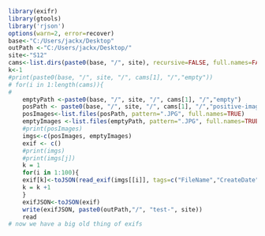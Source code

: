 ```{r}
library(exifr)
library(gtools)
library('rjson')
options(warn=2, error=recover)
base<-"C:/Users/jackx/Desktop"
outPath <-"C:/Users/jackx/Desktop/"
site<-"S12"
cams<-list.dirs(paste0(base, "/", site), recursive=FALSE, full.names=FALSE) 
k<-1
#print(paste0(base, "/", site, "/", cams[1], "/","empty")) 
# for(i in 1:length(cams)){
# 
	emptyPath <-paste0(base, "/", site, "/", cams[1], "/","empty")
	posPath <- paste0(base, "/", site, "/", cams[1], "/","positive-images")
	posImages<-list.files(posPath, pattern=".JPG", full.names=TRUE)
	emptyImages <-list.files(emptyPath, pattern=".JPG", full.names=TRUE)
	#print(posImages)
	imgs<-c(posImages, emptyImages)
	exif <- c()
	#print(imgs) 
	#print(imgs[j])
	k = 1
	for(i in 1:100){
	exif[k]<-toJSON(read_exif(imgs[[i]], tags=c("FileName","CreateDate")))
	k = k +1
	}
	exifJSON<-toJSON(exif)
	write(exifJSON, paste0(outPath,"/", "test-", site))
	read
# now we have a big old thing of exifs
```